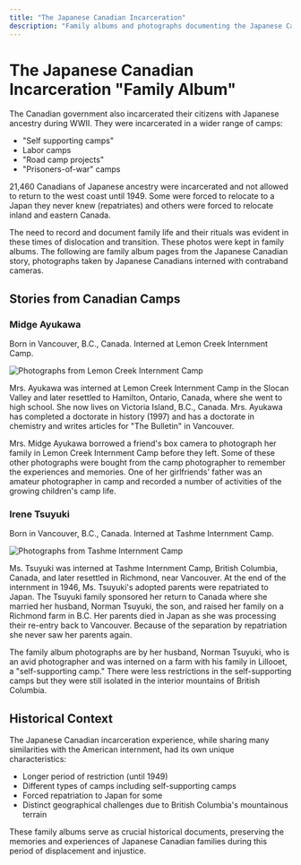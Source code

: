 ```yaml
---
title: "The Japanese Canadian Incarceration"
description: "Family albums and photographs documenting the Japanese Canadian internment experience"
---
```



# The Japanese Canadian Incarceration "Family Album"

The Canadian government also incarcerated their citizens with Japanese ancestry during WWII. They were incarcerated in a wider range of camps:
- "Self supporting camps"
- Labor camps
- "Road camp projects"
- "Prisoners-of-war" camps

21,460 Canadians of Japanese ancestry were incarcerated and not allowed to return to the west coast until 1949. Some were forced to relocate to a Japan they never knew (repatriates) and others were forced to relocate inland and eastern Canada.

The need to record and document family life and their rituals was evident in these times of dislocation and transition. These photos were kept in family albums. The following are family album pages from the Japanese Canadian story, photographs taken by Japanese Canadians interned with contraband cameras.

## Stories from Canadian Camps

### Midge Ayukawa
Born in Vancouver, B.C., Canada. Interned at Lemon Creek Internment Camp.

<Image 
  src={ayukawa2Image}
  alt="Photographs from Lemon Creek Internment Camp"
  className="w-full h-auto mb-8"
/>

Mrs. Ayukawa was interned at Lemon Creek Internment Camp in the Slocan Valley and later resettled to Hamilton, Ontario, Canada, where she went to high school. She now lives on Victoria Island, B.C., Canada. Mrs. Ayukawa has completed a doctorate in history (1997) and has a doctorate in chemistry and writes articles for "The Bulletin" in Vancouver.

Mrs. Midge Ayukawa borrowed a friend's box camera to photograph her family in Lemon Creek Internment Camp before they left. Some of these other photographs were bought from the camp photographer to remember the experiences and memories. One of her girlfriends' father was an amateur photographer in camp and recorded a number of activities of the growing children's camp life.

### Irene Tsuyuki
Born in Vancouver, B.C., Canada. Interned at Tashme Internment Camp.

<Image 
  src={tsuyuki2Image}
  alt="Photographs from Tashme Internment Camp"
  className="w-full h-auto mb-8"
/>

Ms. Tsuyuki was interned at Tashme Internment Camp, British Columbia, Canada, and later resettled in Richmond, near Vancouver. At the end of the internment in 1946, Ms. Tsuyuki's adopted parents were repatriated to Japan. The Tsuyuki family sponsored her return to Canada where she married her husband, Norman Tsuyuki, the son, and raised her family on a Richmond farm in B.C. Her parents died in Japan as she was processing their re-entry back to Vancouver. Because of the separation by repatriation she never saw her parents again.

The family album photographs are by her husband, Norman Tsuyuki, who is an avid photographer and was interned on a farm with his family in Lillooet, a "self-supporting camp." There were less restrictions in the self-supporting camps but they were still isolated in the interior mountains of British Columbia.

## Historical Context

The Japanese Canadian incarceration experience, while sharing many similarities with the American internment, had its own unique characteristics:
- Longer period of restriction (until 1949)
- Different types of camps including self-supporting camps
- Forced repatriation to Japan for some
- Distinct geographical challenges due to British Columbia's mountainous terrain

These family albums serve as crucial historical documents, preserving the memories and experiences of Japanese Canadian families during this period of displacement and injustice.
